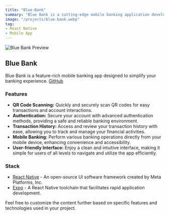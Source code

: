 ```yaml
---
title: "Blue-Bank"
summary: "Blue Bank is a cutting-edge mobile banking application developed using React Native. It provides a seamless and secure banking experience, allowing users to perform various transactions, manage their accounts, and access essential banking services on the go. The app features QR code scanning, real-time balance tracking, secure authentication, and more, making it a comprehensive solution for modern banking needs."
image: "/projects/blue-bank.webp"
tag: 
- React Native
- Mobile App
---
```


![Blue Bank Preview](/projects/blue-bank.webp)

## Blue Bank

Blue Bank is a feature-rich mobile banking app designed to simplify your banking experience. [GitHub](https://github.com/wiscaksono/blue-bank)

### Features

- **QR Code Scanning:** Quickly and securely scan QR codes for easy transactions and account interactions.
- **Authentication:** Secure your account with advanced authentication methods, providing a safe and reliable banking environment.
- **Transaction History:** Access and review your transaction history with ease, allowing you to track and manage your financial activities.
- **Mobile Banking:** Perform various banking operations directly from your mobile device, enhancing convenience and accessibility.
- **User-friendly Interface:** Enjoy a clean and intuitive interface, making it simple for users of all levels to navigate and utilize the app efficiently.

### Stack

- [React Native](https://reactnative.dev/) - An open-source UI software framework created by Meta Platforms, Inc.
- [Expo](https://expo.dev) - A React Native toolchain that facilitates rapid application development.

Feel free to customize the content further based on specific features and technologies used in your project.

